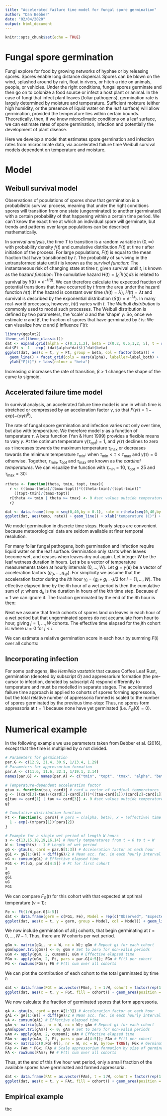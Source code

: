 ```yaml
---
title: "Accelerated failure time model for fungal spore germination"
author: "Dan Bebber"
date: "02/04/2020"
output: html_document
---
```


```r
knitr::opts_chunk$set(echo = TRUE)
```

# Fungal spore germination

Fungi explore for food by growing networks of hyphae or by releasing spores. Spores enable long distance dispersal. Spores can be blown on the wind, splashed around by rain, float in rivers, or hitch a ride on animals, people, or vehicles. Under the right conditions, fungal spores germinate and then go on to colonize a food source or infect a host plant or animal. In the case of fungi that infect plant leaves (foliar pathogens), germination rate is largely determined by moisture and temperature. Sufficient moisture (either high humidity, or the presence of liquid water on the leaf surface) will allow germination, provided the temperature lies within certain bounds. Theoretically, then, if we know microclimatic conditions on a leaf surface, we can estimate rates of spore germination, infection and potentially the development of plant disease.

Here we develop a model that estimates spore germination and infection rates from microclimate data, via accelerated failure time Weibull survival models  dependent on temperature and moisture.

# Model
## Weibull survival model
Observations of populations of spores show that germination is a probabilistic survival process, meaning that under the right conditions spores will transition from one state (ungerminated) to another (germinated) with a certain probability of that happening within a certain time period. We can't know the exact time at which an individual spore will germinate, but trends and patterns over large populations can be described mathematically.

In *survival analysis*, the time $T$ to transition is a random variable in $(0,\infty)$ with probability density $f(t)$ and cumulative distribution $F(t)$ at time $t$ after initiation of the process. For large populations, $F(t)$ is equal to the mean fraction that have transitioned by $t$.
The probability of surviving in the untransformed state until $t$ is known as the *survival function*:
\begin{align}
S(t) = 1-F(t) = Pr(T>t)
\end{align}
The instantaneous risk of changing state at time $t$, given survival until $t$, is known as the *hazard function*:
\begin{align}
h(t) = \lim_{\Delta t \rightarrow 0} Pr(t \leq T < t+{\Delta t}|T\geq t)/{\Delta t}
\end{align}
The cumulative hazard $H(t)=\int_{0}^{t} h(s) ds$ is related to survival by $S(t) = e^{-H(t)}$.
We can therefore calculate the expected fraction of potential transitions that have occurred by $t$ from the area under the hazard function $h(t)$:
\begin{align}
F(t) = 1-S(t) = 1-e^{-H(t)}
\end{align}
If the hazard is constant over time ($h(t) = \lambda$), $H(t) = \lambda t$ and survival is described by the exponential distribution ($S(t) = e^{-\lambda t}$). In many real-world processes, however, $h(t)$ varies with $t$. The *Weibull distribution* is commonly used to model such processes. The Weibull distribution is defined by two parameters, the 'scale' $\alpha$ and the 'shape' $\gamma$:
\begin{align}
h(t) = \alpha \beta (\alpha t)^{\beta-1}
\end{align}
\begin{align}
H(t) = (\alpha t)^{\beta}
\end{align}
So, once we estimate $\alpha$ and $\beta$, the fraction of spores that have germinated by $t$ is:
\begin{align}
F(t) = 1-\exp[-(\alpha t)^{\beta}]
\end{align}
We can visualize how $\alpha$ and $\beta$ influence $F(t)$:

```r
library(ggplot2)
theme_set(theme_classic())
dat <- expand.grid(alpha = c(0.2,1,2), beta = c(0.2, 0.5,1,2, 5), t = seq(0,6,by = 0.1))
dat$Ft <- 1 - exp(-(dat$alpha*dat$t)^dat$beta)
ggplot(dat, aes(x = t, y = Ft, group = beta, col = factor(beta))) + 
  geom_line() + facet_grid(cols = vars(alpha), labeller=label_both) +
  ylab("F(t)") + labs(colour = "beta")
```

Increasing $\alpha$ increases the rate of transition, $\beta > 1$ changes the shape of the curve to sigmoid.

## Accelerated failure time model

In survival analysis, an accelerated failure time model is one in which time is stretched or compressed by an acceleration factor $\gamma$, so that $F(\gamma t) = 1 - exp(-(\alpha \gamma t)^\beta)$.

The rate of fungal spore germination and infection varies not only over time, but also with temperature. We therefore model $\gamma$ as a function of temperature $\tau$. A beta function (Yan & Hunt 1999) provides a flexible means to vary $\gamma$. At the optimum temperature $\gamma(\tau_{\mathrm{opt}})=1$, and $\gamma(\tau)$ declines to zero as $\tau$ increases towards the maximum temperature $\tau_{\max}$ or decreases towards the minimum temperature $\tau_{\min}$:
\begin{align}
\gamma(\tau)=\left(\frac{\tau_{\max}-\tau}{\tau_{\max}-\tau_{\mathrm{opt}}}\right)\left(\frac{\tau-\tau_{\min}}
{\tau_{\mathrm{opt}}-\tau_{\min}}\right)^\frac{\tau_{\mathrm{opt}}-\tau_{\min}}{\tau_{\max}-\tau_{\mathrm{opt}}}
\end{align}
when $\tau_{\min} < \tau < \tau_{\max}$ and $\gamma(\tau)=0$ otherwise. Together, $\tau_{\min}$, $\tau_{\mathrm{opt}}$ and $\tau_{\max}$ are known as the *cardinal temperatures*. We can visualize the function with $\tau_{\min}=10$, $\tau_{\mathrm{opt}}=25$ and $\tau_{\max}=30$:

```r
rtheta <- function(theta, tmin, topt, tmax){ 
  r <- ((tmax-theta)/(tmax-topt))*((theta-tmin)/(topt-tmin))^
    ((topt-tmin)/(tmax-topt))
  r[theta <= tmin | theta >= tmax] <- 0 #set values outside temperature range to zero
  r}

dat <- data.frame(temp = seq(0,40,by = 0.1), rate = rtheta(seq(0,40,by =0.1), 10,25,30))
ggplot(dat, aes(temp, rate)) + geom_line() + xlab("temperature (C)") + ylab(expression(gamma))
```

We model germination in discrete time steps. Hourly steps are convenient because meteorological data are seldom available at finer temporal resolution.

For many foliar fungal pathogens, both germination and infection require liquid water on the leaf surface. Germination only starts when leaves become wet, and ceases when leaves dry out again. Let integer $W$ be the leaf wetness duration in hours. Let **s** be a vector of temperature measurements taken at hourly intervals $(0,\ldots,W)$. Let $\mathbf{g}=\gamma(\mathbf{s})$ be a vector of acceleration factors $(g_0, \ldots, g_W)$. For simplicity we assume that the acceleration factor during the $i$th hour $\gamma_i=(g_i+g_{i-1})/2$ for $i=(1,\ldots,W)$. The effective elapsed time by the $i$th hour of a wet period is then the cumulative sum of $\gamma$:
\begin{align}
u_i = \sum_{k=1}^{i}\gamma_k d_k
\end{align}
where $d_k$ is the duration in hours of the $k$th time step. Because $d=1$ we can ignore it.
The fraction germinated by the end of the $i$th hour is then:
\begin{align}
F(i)=1-\exp(-\alpha(u_i)^\beta).
\end{align}

Next we assume that fresh cohorts of spores land on leaves in each hour of a wet period but that ungerminated spores do not accumulate from hour to hour, giving $j = 1,\ldots,W$ cohorts. The effective time elapsed for the $j$th cohort is:
\begin{align}
u_{i,j}= \sum_{k=j}^{i}\gamma_k
\end{align}
where $u=0$ for $j < i$.

We can estimate a relative germination score in each hour by summing $F(i)$ over all cohorts:
\begin{align}
F_{G}(i) = \sum_{j=1}^{W} F(i, j)
\end{align}

## Incorporating infection

For some pathogens, like *Hemileia vastatrix* that causes Coffee Leaf Rust, germination (denoted by subscript $G$) and appressorium formation (the pre-cursor to infection, denoted by subscript $A$) respond differently to temperature and must be modelled in separate stages. The accelerated failure time approach is applied to cohorts of spores forming appressoria, but the total relative number of appressoria formed is scaled to the number of spores germinated by the previous time-step: 
\begin{align}
F_{A}(i) = \sum_{j=1}^{W} F_{A}(i, j) F_{G}(i-1)
\end{align}
Thus, no spores form appressoria at $t=1$ because none have yet germinated (i.e. $F_{G}(0) = 0$).

# Numerical example
In the following example we use parameters taken from Bebber et al. (2016), except that the time is multiplied by $\alpha$ not divided.

```r
# Parameters for germination
par.G <- c(12.9, 21.4, 30.9, 1/13.4, 1.29)
# Parameters for appressorium formation
par.A <- c(11.6, 11.6, 32.1, 1/19.1, 2.14)
names(par.G) <- names(par.A) <- c("tmin", "topt", "tmax", "alpha", "beta")

# Temperature-dependent acceleration factor
gtau <- function(tau, card){ # card = vector of cardinal temperatures
g <- ((card[3]-tau)/(card[3]-card[2]))*((tau-card[1])/(card[2]-card[1]))^((card[2]-card[1])/(card[3]-card[2]))
g[tau <= card[1] | tau >= card[3]] <- 0 #set values outside temperature range to zero
g}

# Cumulative distribution function
Ft <- function(x, pars){ # pars = c(alpha, beta), x = (effective) time
  1 - exp(-(x*pars[1])^pars[2])
}

# Example for a single wet period of length W hours
s <- c(13,15,18,19,16,14) # Hourly temperatures from t = 0 to t = W
W <- length(s) - 1 # Length of wet period
gG <- gtau(s, card = par.G[1:3]) # Acceleration factor at each hour
gGi <- gG[1:(W)] + diff(gG)/2 # Mean acc. fac. in each hourly interval
uG <- cumsum(gGi) # Effective elapsed time
FG1 <- Ft(uG, par.G[4:5]) # Ft for first cohort
s
gG
gGi
uG
FG1
```
We can compare $F_{G}(t)$ for this cohort with that expected at optimal temperature ($\gamma = 1$):

```r
Fe <- Ft(1:W,par.G[4:5])
dat <- data.frame(germ = c(FG1, Fe), Model = rep(c("Observed", "Expected"), each = W), t = 1:W)
ggplot(dat, aes(x = t, y = germ, group = Model, col = Model)) + geom_line() + ylab("F(t)")
```

We now include germination of all $j$ cohorts, that begin germinating at $t = 0,\ldots, W-1$. Thus, there are $W$ cohorts per wet period.
```r
gGm <- matrix(gGi, nr = W, nc = W); gGm # Repeat gi for each cohort
gGm[upper.tri(gGm)] <- 0; gGm # Set to zero for non-valid periods
uGm <- apply(gGm, 2, cumsum); uGm # Effective elapsed time
FGm <- apply(uGm, 2, Ft, pars = par.G[4:5]); FGm # F(t) per cohort
FG <- rowSums(FGm); FG # F(t) sum over all cohorts
```

We can plot the contribution of each cohort to the total germinated by time $t$:

```r
dat <- data.frame(FGt = as.vector(FGm), t = 1:W, cohort = factor(rep(1:W, each = W)))
ggplot(dat, aes(x = t, y = FGt, fill = cohort)) + geom_area(position = "stack", stat = "identity")
```

We now calculate the fraction of germinated spores that form appressoria.

```r
gA <- gtau(s, card = par.A[1:3]) # Acceleration factor at each hour
gAi <- gA[1:(W)] + diff(gA)/2 # Mean acc. fac. in each hourly interval
uA <- cumsum(gAi) # Effective elapsed time
gAm <- matrix(gAi, nr = W, nc = W); gAm # Repeat gi for each cohort
gAm[upper.tri(gAm)] <- 0; gAm # Set to zero for non-valid periods
uAm <- apply(gAm, 2, cumsum); uAm # Effective elapsed time
FAm <- apply(uAm, 2, Ft, pars = par.A[4:5]); FAm # F(t) per cohort
FGx <- matrix(c(0,FG[-W]), nr = W, nc = W, byrow= TRUE); FGx # Germinated cohorts (j-1)
FAs <- FAm * FGx; FAs # Scale appressorium formation by size of germinated cohorts
FA <- rowSums(FAm); FA # F(t) sum over all cohorts
```

Thus, at the end of this five hour wet period, only a small fraction of the available spores have germinated and formed appressoria.

```r
dat <- data.frame(FAt = as.vector(FAm), t = 1:W, cohort = factor(rep(1:W, each = W)))
ggplot(dat, aes(x = t, y = FAt, fill = cohort)) + geom_area(position = "stack", stat = "identity")
```

## Empirical example

tbc

